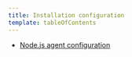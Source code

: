 ```yaml
---
title: Installation configuration
template: tableOfContents
---
```


* [Node.js agent configuration](/docs/agents/nodejs-agent/installation-configuration/nodejs-agent-configuration)

